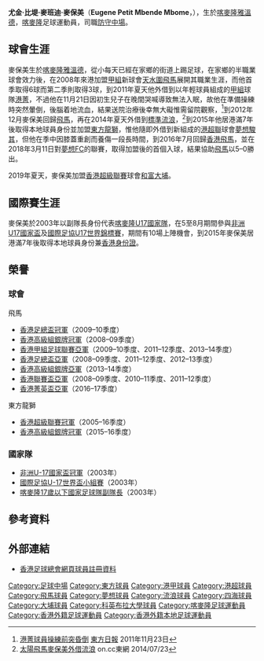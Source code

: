 {{Infobox football biography
| name           = 麥保美 <br> Eugene Mbome
| image          = Eugene Mbome.jpg
| fullname       = Petit Eugene Mbende Mbome
| nickname       = [[香港|香港]][[尼高路·簡迪|簡迪]]、麥先生
| birth_date     = {{birth date and age|1986|8|29}}
| birth_place    = [[喀麥隆|喀麥隆]]，[[雅溫德|雅溫德]] 
| height         = {{height|m=1.74}}
| position       = [[防守中場|防守中場]]、[[中堅|中堅]] 
| currentclub    = 
| clubnumber     = 
| youthyears1    = 2003–2004
| youthclubs1    = 辛特拉雅溫德
| years1    = 2004–2005
| clubs1    = [[科英布拉大學足球會|科英布拉大學]]
| caps1  = ?
| goals1 = ?
| years2 = 2005–2006
| clubs2 = 塔羅卡
| caps2  = ?
| goals2 = ?
| years3 = 2006–2008
| clubs3 = {{link-pt|彭巴體育會|Sporting Clube de Pombal|彭巴}} 
| caps3  = ?
| goals3 = ?
| years4 = 2008–2015
| clubs4 = [[香港飛馬足球會|太陽飛馬]]
| caps4  = 113
| goals4 = 11
| years5 = 2011
| clubs5 = → [[港菁|港菁]] 
| caps5  = 10
| goals5 = 0
| years6 = 2014–2015
| clubs6  = → [[香港流浪足球會|標準流浪]] 
| caps6  = 12
| goals6 = 0
| years7 = 2015–2016
| clubs7 = [[東方足球隊|東方龍獅]]
| caps7  = 0
| goals7 = 0
| years8 = 2015–2016
| clubs8 = → [[夢想駿其足球會|夢想駿其]] 
| caps8  = 11
| goals8 = 0
| years9 = 2016–2019
| clubs9 = [[香港飛馬足球會|香港飛馬]]
| caps9  = 47
| goals9 = 2
| years10 = 2019–2020
| clubs10 = [[大埔足球會|和富大埔]]
| caps10 = 15
| goals10 = 1
| nationalyears1 = 2003
| nationalteam1  = [[喀麥隆國家足球隊|喀麥隆U17]]
| nationalcaps1  = 10
| nationalgoals1 = 0
| nationalyears2 = 2015–
| nationalteam2  = [[香港足球代表隊|香港]]
| nationalcaps2  = 0
| nationalgoals2 = 0
| pcupdate = 2020年12月20日
}}

'''尤金·比堤·麥班迪·麥保美'''（'''Eugene Petit Mbende Mbome'''，{{bd|1986年|8月29日}}），生於[[喀麥隆|喀麥隆]][[雅溫德|雅溫德]]，[[喀麥隆|喀麥隆]]足球運動員，司職[[防守中場|防守中場]]。

==球會生涯==
麥保美生於[[喀麥隆|喀麥隆]][[雅溫德|雅溫德]]，從小每天已經在家鄉的街道上踢足球，在家鄉的半職業球會效力後，在2008年來港加盟[[香港甲組足球聯賽|甲組]]新球會[[香港飛馬足球會|天水圍飛馬]]展開其職業生涯，而他首季取得6球而第二季則取得3球，到2011年夏天他外借到以年輕球員組成的[[香港甲組足球聯賽|甲組]]球隊[[港菁|港菁]]，不過他在11月21日因初生兒子在晚間哭喊導致無法入眠，故他在準備操練時突然暈倒，後腦着地流血，結果送院治療後幸無大礙惟需留院觀察，<ref>[http://orientaldaily.on.cc/cnt/news/20111123/00176_045.html 港菁球員操練前突昏倒] {{Wayback|url=http://orientaldaily.on.cc/cnt/news/20111123/00176_045.html |date=20191114082033 }} [[東方日報|東方日報]] 2011年11月23日</ref>到2012年12月麥保美回歸[[香港飛馬足球會|飛馬]]，再在2014年夏天外借到[[香港流浪足球會|標準流浪]]，<ref>[http://football.on.cc/cnt/news/newc/20140723/fbnewc0131x0.html 太陽飛馬麥保美外借流浪] {{Wayback|url=http://football.on.cc/cnt/news/newc/20140723/fbnewc0131x0.html |date=20160304194040 }} on.cc東網 2014/07/23</ref>到2015年他居港滿7年後取得本地球員身份並加盟[[東方足球隊|東方龍獅]]，惟他隨即外借到新組成的[[港超聯|港超聯]]球會[[夢想駿其足球會|夢想駿其]]，但他在季中因膝蓋重創而養傷一段長時間，到2016年7月回歸[[香港飛馬足球會|香港飛馬]]，並在2018年3月11日對[[夢想體育會|夢想FC]]的聯賽，取得加盟後的首個入球，結果協助[[香港飛馬足球會|飛馬]]以5–0勝出。

2019年夏天，麥保美加盟[[香港超級聯賽|香港超級聯賽]]球會[[大埔足球會|和富大埔]]。

==國際賽生涯==
麥保美於2003年以副隊長身份代表[[喀麥隆國家足球隊|喀麥隆U17國家隊]]，在5至8月期間參與[[非洲U-17國家盃|非洲U17國家盃]]及[[2003年國際足協U-17世界錦標賽|國際足協U17世界錦標賽]]，期間有10場上陣機會，到2015年麥保美居港滿7年後取得本地球員身份兼[[香港身份證|香港身份證]]。

==榮譽==
===球會===
;飛馬
* [[香港足總盃|香港足總盃冠軍]]（2009–10季度）
* [[香港高級組銀牌|香港高級組銀牌冠軍]]（2008–09季度）
* [[香港甲組足球聯賽|香港甲組足球聯賽亞軍]]（2009–10季度、2011–12季度、2013–14季度）
* [[香港足總盃|香港足總盃亞軍]]（2008–09季度、2011–12季度、2012–13季度）
* [[香港高級組銀牌|香港高級組銀牌亞軍]]（2013–14季度）
* [[香港聯賽盃|香港聯賽盃亞軍]]（2008–09季度、2010–11季度、2011–12季度）
* [[2016–17年香港菁英盃|香港菁英盃亞軍]]（2016–17季度）
;東方龍獅
* [[香港超級聯賽|香港超級聯賽冠軍]]（2005–16季度）
* [[香港高級組銀牌|香港高級組銀牌冠軍]]（2015–16季度）

===國家隊===
* [[非洲U-17國家盃|非洲U-17國家盃冠軍]]（2003年）
* [[2003年國際足協U-17世界錦標賽|國際足協U-17世界盃小組賽]]（2003年）
* [[喀麥隆國家足球隊|喀麥隆17歲以下國家足球隊副隊長]]（2003年）

==參考資料==
{{Reflist}}

==外部連結==
*[https://www.hkfa.com/ch/club/3/detail?player=8207 香港足球總會網頁球員註冊資料] {{Wayback|url=https://www.hkfa.com/ch/club/3/detail?player=8207 |date=20160513120200 }}
{{大埔球員名單}}
{{DEFAULTSORT:Mbome, Eugene}}
[[Category:足球中場|Category:足球中場]]
[[Category:東方球員|Category:東方球員]]
[[Category:港甲球員|Category:港甲球員]]
[[Category:港超球員|Category:港超球員]]
[[Category:飛馬球員|Category:飛馬球員]]
[[Category:夢想球員|Category:夢想球員]]
[[Category:流浪球員|Category:流浪球員]]
[[Category:四海球員|Category:四海球員]]
[[Category:大埔球員|Category:大埔球員]]
[[Category:科英布拉大學球員|Category:科英布拉大學球員]]
[[Category:喀麥隆足球運動員|Category:喀麥隆足球運動員]]
[[Category:香港外籍足球運動員|Category:香港外籍足球運動員]]
[[Category:香港外籍本地足球運動員|Category:香港外籍本地足球運動員]]